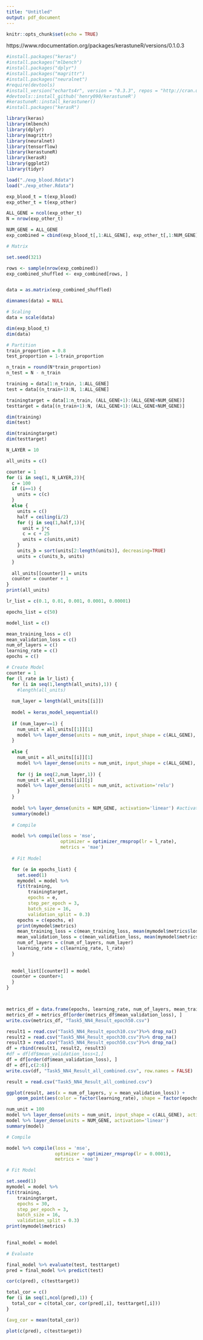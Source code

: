 ```yaml
---
title: "Untitled"
output: pdf_document
---
```


```r
knitr::opts_chunk$set(echo = TRUE)
```

https://www.rdocumentation.org/packages/kerastuneR/versions/0.1.0.3


```r
#install.packages("keras")
#install.packages("mlbench")
#install.packages("dplyr")
#install.packages("magrittr")
#install.packages("neuralnet")
#require(devtools)
#install_version("echarts4r", version = "0.3.3", repos = "http://cran.us.r-project.org")
#devtools::install_github('henry090/kerastuneR')
#kerastuneR::install_kerastuner()
#install.packages("kerasR")
```

```r
library(keras)
library(mlbench)
library(dplyr)
library(magrittr)
library(neuralnet)
library(tensorflow)
library(kerastuneR)
library(kerasR)
library(ggplot2)
library(tidyr)
```


```r
load("./exp_blood.Rdata")
load("./exp_other.Rdata")
```

```r
exp_blood_t = t(exp_blood)
exp_other_t = t(exp_other)
```

```r
ALL_GENE = ncol(exp_other_t)
N = nrow(exp_other_t)
```


```r
NUM_GENE = ALL_GENE
exp_combined = cbind(exp_blood_t[,1:ALL_GENE], exp_other_t[,1:NUM_GENE])
```



```r
# Matrix

set.seed(321)

rows <- sample(nrow(exp_combined))
exp_combined_shuffled <- exp_combined[rows, ]


data = as.matrix(exp_combined_shuffled)

dimnames(data) = NULL
```

```r
# Scaling
data = scale(data)
```

```r
dim(exp_blood_t)
dim(data)
```

```r
# Partition
train_proportion = 0.8
test_proportion = 1-train_proportion

n_train = round(N*train_proportion)
n_test = N - n_train

training = data[1:n_train, 1:ALL_GENE]
test = data[(n_train+1):N, 1:ALL_GENE]

trainingtarget = data[1:n_train, (ALL_GENE+1):(ALL_GENE+NUM_GENE)]
testtarget = data[(n_train+1):N, (ALL_GENE+1):(ALL_GENE+NUM_GENE)]

```


```r
dim(training)
dim(test)

dim(trainingtarget)
dim(testtarget)
```




```r
N_LAYER = 10

all_units = c()

counter = 1
for (i in seq(1, N_LAYER,2)){
  c = 100
  if (i==1) {
    units = c(c)
  }
  else {
    units = c()
    half = ceiling(i/2)
    for (j in seq(1,half,1)){ 
      unit = j*c
      c = c + 25
      units = c(units,unit)
    }
    units_b = sort(units[2:length(units)], decreasing=TRUE)
    units = c(units_b, units)
  }
  
  all_units[[counter]] = units
  counter = counter + 1
}
print(all_units)
```

```r
lr_list = c(0.1, 0.01, 0.001, 0.0001, 0.00001)
```


```r
epochs_list = c(50)
```




```r
model_list = c()

mean_training_loss = c()
mean_validation_loss = c()
num_of_layers = c()
learning_rate = c()
epochs = c()

# Create Model
counter = 1
for (l_rate in lr_list) {
  for (i in seq(1,length(all_units),1)) {
    #length(all_units)
    
  num_layer = length(all_units[[i]])
  
  model = keras_model_sequential()
  
  if (num_layer==1) {
    num_unit = all_units[[1]][1]
    model %>% layer_dense(units = num_unit, input_shape = c(ALL_GENE), activation='relu')
  }
  
  else {
    num_unit = all_units[[i]][1]
    model %>% layer_dense(units = num_unit, input_shape = c(ALL_GENE), activation='relu')
    
    for (j in seq(2,num_layer,1)) {
    num_unit = all_units[[i]][j]
    model %>% layer_dense(units = num_unit, activation='relu')
    }
  }
  
  model %>% layer_dense(units = NUM_GENE, activation='linear') #activation : linear
  summary(model)
  
  # Compile

  model %>% compile(loss = 'mse',
                    optimizer = optimizer_rmsprop(lr = l_rate),
                    metrics = 'mae')
  
  # Fit Model

  for (e in epochs_list) {
    set.seed(1)
    mymodel = model %>% 
    fit(training,
        trainingtarget,
        epochs = e,
        step_per_epoch = 3,
        batch_size = 16,
        validation_split = 0.3)
    epochs = c(epochs, e)
    print(mymodel$metrics)
    mean_training_loss = c(mean_training_loss, mean(mymodel$metrics$loss))
    mean_validation_loss = c(mean_validation_loss, mean(mymodel$metrics$val_loss))
    num_of_layers = c(num_of_layers, num_layer)
    learning_rate = c(learning_rate, l_rate)
  }
  
  
  model_list[[counter]] = model
  counter = counter+1
  }
}



metrics_df = data.frame(epochs, learning_rate, num_of_layers, mean_training_loss, mean_validation_loss)
metrics_df = metrics_df[order(metrics_df$mean_validation_loss), ]
write.csv(metrics_df, "Task5_NN4_Result_epoch50.csv")
```


```r
result1 = read.csv("Task5_NN4_Result_epoch10.csv")%>% drop_na()
result2 = read.csv("Task5_NN4_Result_epoch30.csv")%>% drop_na()
result3 = read.csv("Task5_NN4_Result_epoch50.csv")%>% drop_na()
df = rbind(result1, result2, result3)
#df = df[df$mean_validation_loss<1,]
df = df[order(df$mean_validation_loss), ]
df = df[,c(2:6)]
write.csv(df, "Task5_NN4_Result_all_combined.csv", row.names = FALSE)
```




```r
result = read.csv("Task5_NN4_Result_all_combined.csv")
```



```r
ggplot(result, aes(x = num_of_layers, y = mean_validation_loss)) +
    geom_point(aes(color = factor(learning_rate), shape = factor(epochs)))
```
```r

num_unit = 100
model %>% layer_dense(units = num_unit, input_shape = c(ALL_GENE), activation='relu')
model %>% layer_dense(units = NUM_GENE, activation='linear') 
summary(model)

# Compile

model %>% compile(loss = 'mse',
                  optimizer = optimizer_rmsprop(lr = 0.0001),
                  metrics = 'mae')

# Fit Model

set.seed(1)
mymodel = model %>% 
fit(training,
    trainingtarget,
    epochs = 30,
    step_per_epoch = 3,
    batch_size = 16,
    validation_split = 0.3)
print(mymodel$metrics)
   
```
```r
final_model = model
```



```r
# Evaluate

final_model %>% evaluate(test, testtarget)
pred = final_model %>% predict(test)
```
```r
cor(c(pred), c(testtarget))
```

```r
total_cor = c()
for (i in seq(1,ncol(pred),1)) {
  total_cor = c(total_cor, cor(pred[,i], testtarget[,i]))
}
```

```r
(avg_cor = mean(total_cor))
```

```r
plot(c(pred), c(testtarget))
```















